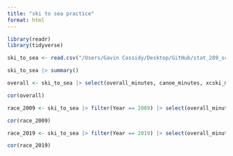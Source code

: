 ```yaml
---
title: "ski to sea practice"
format: html
---
```


```r
library(readr)
library(tidyverse)
```

```r
ski_to_sea <- read.csv("/Users/Gavin Cassidy/Desktop/GitHub/stat_289_score2/gacass21/ski_to_sea_correlations/Ski_to_Sea_Data.csv")

ski_to_sea |> summary()
```

```r
overall <- ski_to_sea |> select(overall_minutes, canoe_minutes, xcski_minutes, downhill_minutes, kayak_minutes, roadbike_minutes, run_minutes, xcbike_minutes)

cor(overall)
```

```r
race_2009 <- ski_to_sea |> filter(Year == 2009) |> select(overall_minutes, canoe_minutes, xcski_minutes, downhill_minutes, kayak_minutes, roadbike_minutes, run_minutes, xcbike_minutes)

cor(race_2009)
```

```r
race_2019 <- ski_to_sea |> filter(Year == 2019) |> select(overall_minutes, canoe_minutes, xcski_minutes, downhill_minutes, kayak_minutes, roadbike_minutes, run_minutes, xcbike_minutes)

cor(race_2019)
```



